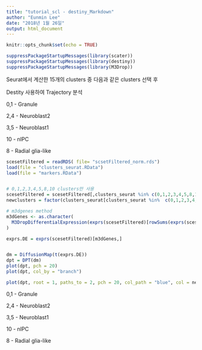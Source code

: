 ```yaml
---
title: "tutorial_scl - destiny_Markdown"
author: "Eunmin Lee"
date: "2018년 1월 26일"
output: html_document
---
```


```r
knitr::opts_chunk$set(echo = TRUE)
```


```r
suppressPackageStartupMessages(library(scater))
suppressPackageStartupMessages(library(destiny))
suppressPackageStartupMessages(library(M3Drop))
```



Seurat에서 계산한 15개의 clusters 중 다음과 같은 clusters 선택 후  

Destity 사용하여 Trajectory 분석

0,1 - Granule

2,4 - Neuroblast2

3,5 - Neuroblast1

10  - nlPC 

8   - Radial glia-like

```r
scesetFiltered = readRDS( file= "scsetFiltered_norm.rds")
load(file = "clusters_seurat.RData")
load(file = "markers.RData")


# 0,1,2,3,4,5,8,10 clusters만 사용 
scesetFiltered = scesetFiltered[,clusters_seurat %in% c(0,1,2,3,4,5,8,10)]
newclusters = factor(clusters_seurat[clusters_seurat %in%  c(0,1,2,3,4,5,8,10)])

# m3dgenes method
m3dGenes <- as.character(
  M3DropDifferentialExpression(exprs(scesetFiltered)[rowSums(exprs(scesetFiltered)) > 0,])$Gene
)

exprs.DE = exprs(scesetFiltered)[m3dGenes,]


dm = DiffusionMap(t(exprs.DE))
dpt = DPT(dm)
plot(dpt, pch = 20)
plot(dpt, col_by = "branch")

plot(dpt, root = 1, paths_to = 2, pch = 20, col_path = "blue", col = newclusters, cex=1.5 )
```


0,1 - Granule

2,4 - Neuroblast2

3,5 - Neuroblast1

10  - nlPC 

8   - Radial glia-like
```r


```

